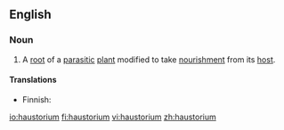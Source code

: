 ==English==

===Noun===
{{wikipedia}}
{{en-noun|haustoria}}

#A [[root]] of a [[parasitic]] [[plant]] modified to take [[nourishment]] from its [[host]].

====Translations====
{{trans-top|root of a parasitic plant}}
* Finnish: {{t-|fi|imujuuri}}
{{trans-mid}}
{{trans-bottom}}

[[io:haustorium]]
[[fi:haustorium]]
[[vi:haustorium]]
[[zh:haustorium]]